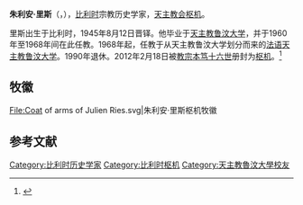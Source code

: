 '''朱利安·里斯'''（{{lang-fr|Julien Ries}}，{{bd|1920年|4月19日|2013年|2月23日|catIdx=Ries}}），[[比利时|比利时]]宗教历史学家，[[天主教会|天主教会]][[枢机|枢机]]。

里斯出生于比利时，1945年8月12日晋铎。他毕业于[[天主教鲁汶大学|天主教鲁汶大学]]，并于1960年至1968年间在此任教。1968年起，任教于从天主教鲁汶大学划分而来的[[法语天主教鲁汶大学|法语天主教鲁汶大学]]。1990年退休。2012年2月18日被[[教宗|教宗]][[本笃十六世|本笃十六世]]册封为[[枢机|枢机]]。<ref>{{cite web|url=http://www.deseretnews.com/article/700212923/Pope-names-22-new-cardinals-including-2-Americans.html|title=Pope names 22 new cardinals, including 2 Americans|work=Deseret News|accessdate=2015-01-23|archive-date=2015-01-23|archive-url=https://web.archive.org/web/20150123035810/http://www.deseretnews.com/article/700212923/Pope-names-22-new-cardinals-including-2-Americans.html|dead-url=no}}</ref>

== 牧徽 ==
<gallery>
File:Coat of arms of Julien Ries.svg|朱利安·里斯枢机牧徽
</gallery>

== 参考文献 ==
{{reflist}}

{{Catholicism-stub}}
{{DEFAULTSORT: Ries, Julien}}
[[Category:比利时历史学家|Category:比利时历史学家]]
[[Category:比利时枢机|Category:比利时枢机]]
[[Category:天主教魯汶大學校友|Category:天主教魯汶大學校友]]